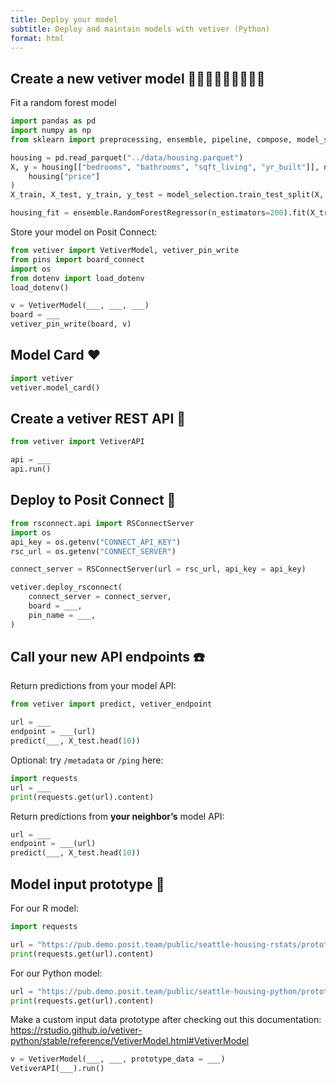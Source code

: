 ```yaml
---
title: Deploy your model
subtitle: Deploy and maintain models with vetiver (Python)
format: html
---
```


## Create a new vetiver model 🌳🌴🌲🌲🌴🌳🌴🌳🌲

Fit a random forest model

```python
import pandas as pd
import numpy as np
from sklearn import preprocessing, ensemble, pipeline, compose, model_selection

housing = pd.read_parquet("../data/housing.parquet")
X, y = housing[["bedrooms", "bathrooms", "sqft_living", "yr_built"]], np.log10(
    housing["price"]
)
X_train, X_test, y_train, y_test = model_selection.train_test_split(X, y, test_size=0.2)

housing_fit = ensemble.RandomForestRegressor(n_estimators=200).fit(X_train, y_train)
```

Store your model on Posit Connect:

```python
from vetiver import VetiverModel, vetiver_pin_write
from pins import board_connect
import os
from dotenv import load_dotenv
load_dotenv()

v = VetiverModel(___, ___, ___)
board = ___
vetiver_pin_write(board, v)
```

## Model Card ❤️

```python
import vetiver
vetiver.model_card()
```

## Create a vetiver REST API 🏺

```python
from vetiver import VetiverAPI

api = ___
api.run()
```

## Deploy to Posit Connect 🚀

```python
from rsconnect.api import RSConnectServer
import os
api_key = os.getenv("CONNECT_API_KEY")
rsc_url = os.getenv("CONNECT_SERVER")

connect_server = RSConnectServer(url = rsc_url, api_key = api_key)

vetiver.deploy_rsconnect(
    connect_server = connect_server,
    board = ___,
    pin_name = ___,
)
```

## Call your new API endpoints ☎️

Return predictions from your model API:

```python
from vetiver import predict, vetiver_endpoint

url = ___
endpoint = ___(url)
predict(___, X_test.head(10))
```

Optional: try `/metadata` or `/ping` here:

```python
import requests
url = ___
print(requests.get(url).content)
```

Return predictions from **your neighbor's** model API:

```python
url = ___
endpoint = ___(url)
predict(___, X_test.head(10))
```


## Model input prototype 🔀

For our R model:

```python
import requests

url = "https://pub.demo.posit.team/public/seattle-housing-rstats/prototype"
print(requests.get(url).content)
```

For our Python model:

```python
url = "https://pub.demo.posit.team/public/seattle-housing-python/prototype"
print(requests.get(url).content)
```

Make a custom input data prototype after checking out this documentation:
<https://rstudio.github.io/vetiver-python/stable/reference/VetiverModel.html#VetiverModel>

```python
v = VetiverModel(___, ___, prototype_data = ___)
VetiverAPI(___).run()
```
